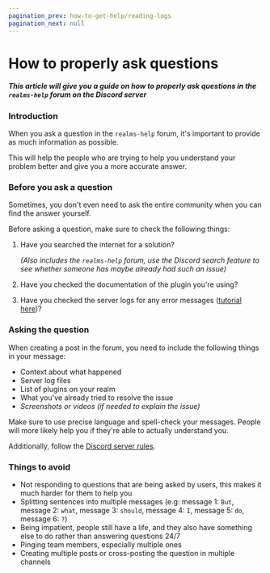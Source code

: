 ```yaml
---
pagination_prev: how-to-get-help/reading-logs
pagination_next: null
---
```


# How to properly ask questions

##### This article will give you a guide on how to properly ask questions in the `realms-help` forum on the Discord server

### Introduction

When you ask a question in the `realms-help` forum, it's important to provide as much information as possible.

This will help the people who are trying to help you understand your problem better and give you a more accurate answer.

### Before you ask a question

Sometimes, you don't even need to ask the entire community when you can find the answer yourself.

Before asking a question, make sure to check the following things:

1. Have you searched the internet for a solution?

    *(Also includes the `realms-help` forum, use the Discord search feature to see whether someone has maybe already had such an issue)*

2. Have you checked the documentation of the plugin you're using?

3. Have you checked the server logs for any error messages ([tutorial here](./reading-logs))?

### Asking the question

When creating a post in the forum, you need to include the following things in your message:

- Context about what happened
- Server log files
- List of plugins on your realm
- What you've already tried to resolve the issue
- *Screenshots or videos (if needed to explain the issue)*

Make sure to use precise language and spell-check your messages.
People will more likely help you if they're able to actually understand you.

Additionally, follow the [Discord server rules](https://cytooxien.net/help/discord-rules).

### Things to avoid

- Not responding to questions that are being asked by users, this makes it much harder for them to help you
- Splitting sentences into multiple messages (e.g: message 1: `But`, message 2: `what`, message 3: `should`, message 4: `I`, message 5: `do`, message 6: `?`)
- Being impatient, people still have a life, and they also have something else to do rather than answering questions 24/7
- Pinging team members, especially multiple ones
- Creating multiple posts or cross-posting the question in multiple channels
